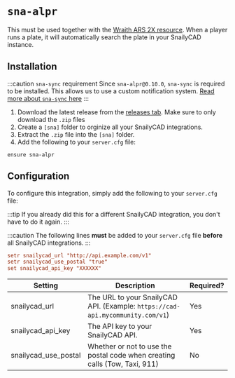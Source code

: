# `sna-alpr`

This must be used together with the [Wraith ARS 2X resource](https://forum.cfx.re/t/release-wraith-ars-2x-police-radar-and-plate-reader-v1-3-1/1058277).
When a player runs a plate, it will automatically search the plate in your SnailyCAD instance.

## Installation

:::caution `sna-sync` requirement
Since `sna-alpr@0.10.0`, `sna-sync` is required to be installed. This allows us to use a custom notification system. [Read more about `sna-sync` here](/docs/fivem-integrations/scripts/sna-sync)
:::

1. Download the latest release from the [releases tab](https://github.com/SnailyCAD/fivem-integrations/releases/latest). Make sure to only download the `.zip` files
2. Create a `[sna]` folder to orginize all your SnailyCAD integrations.
3. Extract the `.zip` file into the `[sna]` folder.
4. Add the following to your `server.cfg` file:

```
ensure sna-alpr
```

## Configuration

To configure this integration, simply add the following to your `server.cfg` file:

:::tip
If you already did this for a different SnailyCAD integration, you don't have to do it again.
:::

:::caution
The following lines **must** be added to your `server.cfg` file **before** all SnailyCAD integrations.
:::

```cfg
setr snailycad_url "http://api.example.com/v1"
setr snailycad_use_postal "true"
set snailycad_api_key "XXXXXX"
```

| Setting              | Description                                                                    | Required? |
| -------------------- | ------------------------------------------------------------------------------ | --------- |
| snailycad_url        | The URL to your SnailyCAD API. (Example: `https://cad-api.mycommunity.com/v1`) | Yes       |
| snailycad_api_key    | The API key to your SnailyCAD API.                                             | Yes       |
| snailycad_use_postal | Whether or not to use the postal code when creating calls (Tow, Taxi, 911)     | No        |
